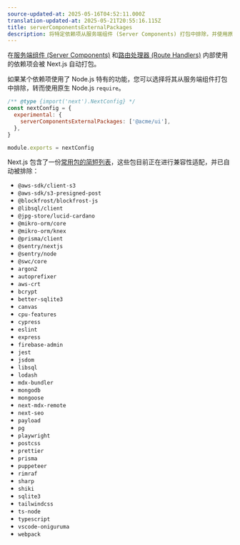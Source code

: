 ```yaml
---
source-updated-at: 2025-05-16T04:52:11.000Z
translation-updated-at: 2025-05-21T20:55:16.115Z
title: serverComponentsExternalPackages
description: 将特定依赖项从服务端组件 (Server Components) 打包中排除，并使用原生 Node.js `require`。
---
```


在[服务端组件 (Server Components)](/docs/app/building-your-application/rendering/server-components) 和[路由处理器 (Route Handlers)](/docs/app/building-your-application/routing/route-handlers) 内部使用的依赖项会被 Next.js 自动打包。

如果某个依赖项使用了 Node.js 特有的功能，您可以选择将其从服务端组件打包中排除，转而使用原生 Node.js `require`。

```js filename="next.config.js"
/** @type {import('next').NextConfig} */
const nextConfig = {
  experimental: {
    serverComponentsExternalPackages: ['@acme/ui'],
  },
}

module.exports = nextConfig
```

Next.js 包含了一份[常用包的简短列表](https://github.com/vercel/next.js/blob/canary/packages/next/src/lib/server-external-packages.json)，这些包目前正在进行兼容性适配，并已自动被排除：

- `@aws-sdk/client-s3`
- `@aws-sdk/s3-presigned-post`
- `@blockfrost/blockfrost-js`
- `@libsql/client`
- `@jpg-store/lucid-cardano`
- `@mikro-orm/core`
- `@mikro-orm/knex`
- `@prisma/client`
- `@sentry/nextjs`
- `@sentry/node`
- `@swc/core`
- `argon2`
- `autoprefixer`
- `aws-crt`
- `bcrypt`
- `better-sqlite3`
- `canvas`
- `cpu-features`
- `cypress`
- `eslint`
- `express`
- `firebase-admin`
- `jest`
- `jsdom`
- `libsql`
- `lodash`
- `mdx-bundler`
- `mongodb`
- `mongoose`
- `next-mdx-remote`
- `next-seo`
- `payload`
- `pg`
- `playwright`
- `postcss`
- `prettier`
- `prisma`
- `puppeteer`
- `rimraf`
- `sharp`
- `shiki`
- `sqlite3`
- `tailwindcss`
- `ts-node`
- `typescript`
- `vscode-oniguruma`
- `webpack`